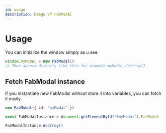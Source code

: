 ```yaml
---
id: usage
description: Usage of FabModal
---
```


# Usage

You can initialize the window simply as u see

```js
window.myModal = new FabModal()
// Then access directly like this for example myModal.destroy()
```

## Fetch FabModal instance

if you instantiate new FabModal without store it into variables, you can fetch it easily.

```js
new FabModal({ id: "myModal" })

const FabModalInstance = document.getElementById("#myModal").FabModal

FabModalInstance.destroy()
```
